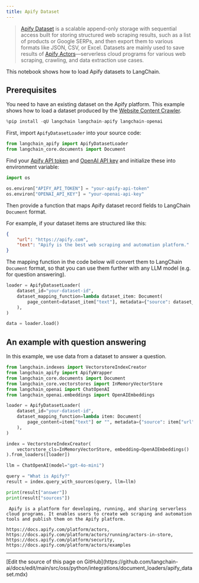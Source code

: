 ```yaml
---
title: Apify Dataset
---
```


>[Apify Dataset](https://docs.apify.com/platform/storage/dataset) is a scalable append-only storage with sequential access built for storing structured web scraping results, such as a list of products or Google SERPs, and then export them to various formats like JSON, CSV, or Excel. Datasets are mainly used to save results of [Apify Actors](https://apify.com/store)—serverless cloud programs for various web scraping, crawling, and data extraction use cases.

This notebook shows how to load Apify datasets to LangChain.

## Prerequisites

You need to have an existing dataset on the Apify platform. This example shows how to load a dataset produced by the [Website Content Crawler](https://apify.com/apify/website-content-crawler).

```python
%pip install -qU langchain langchain-apify langchain-openai
```

First, import `ApifyDatasetLoader` into your source code:

```python
from langchain_apify import ApifyDatasetLoader
from langchain_core.documents import Document
```

Find your [Apify API token](https://console.apify.com/account/integrations) and [OpenAI API key](https://platform.openai.com/account/api-keys) and initialize these into environment variable:

```python
import os

os.environ["APIFY_API_TOKEN"] = "your-apify-api-token"
os.environ["OPENAI_API_KEY"] = "your-openai-api-key"
```

Then provide a function that maps Apify dataset record fields to LangChain `Document` format.

For example, if your dataset items are structured like this:

```json
{
    "url": "https://apify.com",
    "text": "Apify is the best web scraping and automation platform."
}
```

The mapping function in the code below will convert them to LangChain `Document` format, so that you can use them further with any LLM model (e.g. for question answering).

```python
loader = ApifyDatasetLoader(
    dataset_id="your-dataset-id",
    dataset_mapping_function=lambda dataset_item: Document(
        page_content=dataset_item["text"], metadata={"source": dataset_item["url"]}
    ),
)
```

```python
data = loader.load()
```

## An example with question answering

In this example, we use data from a dataset to answer a question.

```python
from langchain.indexes import VectorstoreIndexCreator
from langchain_apify import ApifyWrapper
from langchain_core.documents import Document
from langchain_core.vectorstores import InMemoryVectorStore
from langchain_openai import ChatOpenAI
from langchain_openai.embeddings import OpenAIEmbeddings
```

```python
loader = ApifyDatasetLoader(
    dataset_id="your-dataset-id",
    dataset_mapping_function=lambda item: Document(
        page_content=item["text"] or "", metadata={"source": item["url"]}
    ),
)
```

```python
index = VectorstoreIndexCreator(
    vectorstore_cls=InMemoryVectorStore, embedding=OpenAIEmbeddings()
).from_loaders([loader])
```

```python
llm = ChatOpenAI(model="gpt-4o-mini")
```

```python
query = "What is Apify?"
result = index.query_with_sources(query, llm=llm)
```

```python
print(result["answer"])
print(result["sources"])
```

```output
 Apify is a platform for developing, running, and sharing serverless cloud programs. It enables users to create web scraping and automation tools and publish them on the Apify platform.

https://docs.apify.com/platform/actors, https://docs.apify.com/platform/actors/running/actors-in-store, https://docs.apify.com/platform/security, https://docs.apify.com/platform/actors/examples
```

---

<Callout icon="pen-to-square" iconType="regular">
  [Edit the source of this page on GitHub](https://github.com/langchain-ai/docs/edit/main/src/oss/python/integrations/document_loaders/apify_dataset.mdx)
</Callout>
